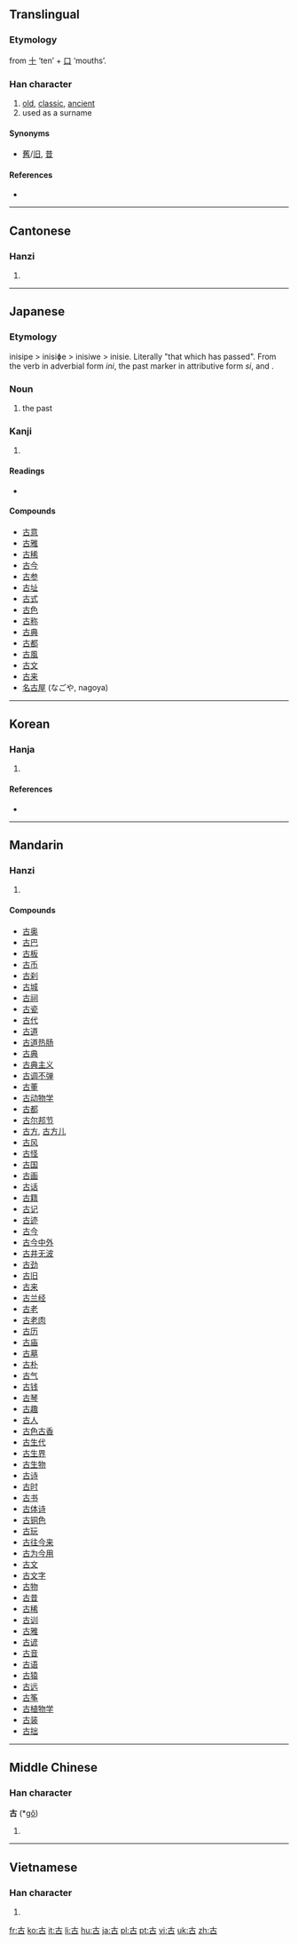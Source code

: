 ==Translingual==

===Etymology===
from [[十]] ‘ten’ + [[口]] ‘mouths’.

===Han character===
{{Han char|rn=30|rad=口|as=02|sn=5|four=4060<sub>0</sub>|canj=十口 (JR)|ids=⿱[[十]][[口]]}}

# [[old]], [[classic]], [[ancient]]
# used as a surname

====Synonyms====
* [[舊]]/[[旧]], [[昔]]

====References====
* {{Han ref|kx=0171.080|dkj=03233|dj=0380.060|hdz=10568.030|uh=53E4|ud=21476|bh=A56A|bd=42346}}

----

==Cantonese==

===Hanzi===
{{yue-hanzi|jyut=gu2|y=gu2}}

# {{defn|Cantonese|sort=口02}}

----

==Japanese==

===Etymology===

inisipe > inisiɸe > inisiwe > inisie.
Literally "that which has passed". From the verb {{term|往ぬ|in-|pass}} in adverbial form ''ini'', the past marker {{term|き|ki}} in attributive form ''si'', and {{term|方|pe|time, direction}}.

===Noun===
{{ja-noun|k|hira=いにしえ|hhira=いにしへ|rom=inishie|hidx=いにしえ}}

# the past

===Kanji===
{{ja-kanji|grade=2|rs=口02}}

# {{defn|Japanese}}

====Readings====
* {{ja-readings|on=[[こ]] (ko)|kun=[[ふるい]] (furui), [[いにしえ]] (inishie)}}

====Compounds====
* [[古意]]
* [[古雅]]
* [[古稀]]
* [[古今]]
* [[古参]]
* [[古址]]
* [[古式]]
* [[古色]]
* [[古称]]
* [[古典]]
* [[古都]]
* [[古風]]
* [[古文]]
* [[古来]]
* [[名古屋]] (なごや, nagoya)

----

==Korean==

===Hanja===
{{ko-hanja|hangeul=고|rv=go|mr=ko|eumhun=예|ehrv=ye|ehmr=ye|ehy=}}

# {{defn|Korean|sort=口02}}

====References====
* {{Hanja ref|nav=8041}}

----

==Mandarin==

===Hanzi===
{{cmn-hanzi|pin=[[gǔ]] ([[gu3]])|wg=[[ku3|ku<sup>3</sup>]]}}

# {{defn|Mandarin|sort=口02}}

====Compounds====
* [[古奥]]
* [[古巴]]
* [[古板]]
* [[古币]]
* [[古刹]]
* [[古城]]
* [[古祠]]
* [[古瓷]]
* [[古代]]
* [[古道]]
* [[古道热肠]]
* [[古典]]
* [[古典主义]]
* [[古调不弹]]
* [[古董]]
* [[古动物学]]
* [[古都]]
* [[古尔邦节]]
* [[古方]], [[古方儿]]
* [[古风]]
* [[古怪]]
* [[古国]]
* [[古画]]
* [[古话]]
* [[古籍]]
* [[古记]]
* [[古迹]]
* [[古今]]
* [[古今中外]]
* [[古井无波]]
* [[古劲]]
* [[古旧]]
* [[古来]]
* [[古兰经]]
* [[古老]]
* [[古老肉]]
* [[古历]]
* [[古庙]]
* [[古墓]]
* [[古朴]]
* [[古气]]
* [[古钱]]
* [[古琴]]
* [[古趣]]
* [[古人]]
* [[古色古香]]
* [[古生代]]
* [[古生界]]
* [[古生物]]
* [[古诗]]
* [[古时]]
* [[古书]]
* [[古体诗]]
* [[古铜色]]
* [[古玩]]
* [[古往今来]]
* [[古为今用]]
* [[古文]]
* [[古文字]]
* [[古物]]
* [[古昔]]
* [[古稀]]
* [[古训]]
* [[古雅]]
* [[古谚]]
* [[古音]]
* [[古语]]
* [[古猿]]
* [[古远]]
* [[古筝]]
* [[古植物学]]
* [[古装]]
* [[古拙]]

----

==Middle Chinese==

===Han character===
'''古''' (*[[gǒ]])<!--asterisk indicates that this character appears more than four times in the Tang Dynasty corpus of literature-->

# {{defn|Middle Chinese|sort=口02}}

----

==Vietnamese==

===Han character===
{{vi-hantu|[[cổ]], [[cỗ]], [[kẻ]]|rs=口02}}

# {{defn|Vietnamese|sort=口02}}

[[fr:古]]
[[ko:古]]
[[it:古]]
[[li:古]]
[[hu:古]]
[[ja:古]]
[[pl:古]]
[[pt:古]]
[[vi:古]]
[[uk:古]]
[[zh:古]]